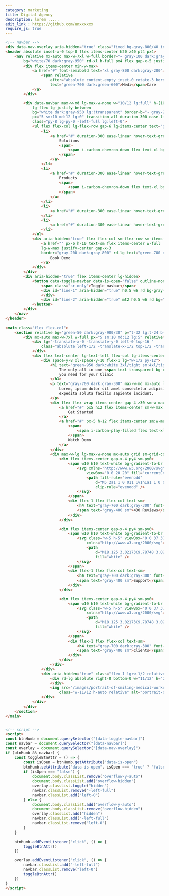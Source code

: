 ```yaml
---
category: marketing
title: Digital Agency 
description: lorem .....
edit_link : https://github.com/unxxxxxx
require_js: true
---
```



```html
<!-- navbar -->
<div data-nav-overlay aria-hidden="true" class="fixed bg-gray-800/40 inset-0 z-30 hidden lg:hidden"></div>
<header absolute inset-x-0 top-0 flex items-center h20 z40 pt4 px4>
    <nav relative mx-auto max-w-7xl w-full border="~ gray-100 dark:gray-900"
        bg="white/70 dark:gray-950" rd-xl h-full px4 flex gap-x-5 justify-between items-center>
        <div flex items-center min-w-max>
            <a href="#" font-semibold text="xl gray-800 dark:gray-200">
                <span relative
                    after="absolute content-empty inset-0 rotate-3 border border-green-700 dark:border-green-600"
                    text="green-700 dark:green-600">Medi</span>Care
            </a>
        </div>

        <div data-navbar max-w-md lg-max-w-none w="10/12 lg:full" h-[100dvh] lg-h-max inset-y-0 fixed lg-relative 
            lg-flex lg-justify-between
            bg="white dark:gray-950 lg:!transparent" border-b="~ gray-200 dark:gray-800 lg:none"
            px="5 sm:10 md:12 lg:0" transition-all duration-300 ease-linear gap-x-6
            class="py-8 lg-py-0 -left-full lg:left-0">
            <ul flex flex-col lg-flex-row gap-6 lg-items-center text="gray-700 dark:gray-300" lg-flex-1 lg-justify-center>
                <li>
                    <a href="#" duration-300 ease-linear hover-text-green-600 flex items-center gap-1.5 justify-between class="group">
                        Solutions
                        <span>
                            <span i-carbon-chevron-down flex text-xl bg="gray-700 dark:gray-300 group-hover:green-600"></span>
                        </span>
                    </a>
                </li>
                <li>
                    <a href="#" duration-300 ease-linear hover-text-green-600 flex items-center gap-1.5 justify-between class="group">
                        Products
                        <span>
                            <span i-carbon-chevron-down flex text-xl bg="gray-700 dark:gray-300 group-hover:green-600"></span>
                        </span>
                    </a>
                </li>
                <li>
                    <a href="#" duration-300 ease-linear hover-text-green-600>Support</a>
                </li>
                <li>
                    <a href="#" duration-300 ease-linear hover-text-green-600>Company</a>
                </li>
            </ul>
            <div aria-hidden="true" flex flex-col sm-flex-row sm-items-center gap-4  lg-min-w-max mt="10 lg:0">
                <a href="" px-6 h-10 text-sm flex items-center w-full 
                lg-w-max justify-center gap-x-3 
                border="gray-200 dark:gray-800" rd-lg text="green-700 dark:gray-100" bg="gray-100 dark:gray-900">
                    Book Demo
                </a>
            </div>
        </div>
        <div aria-hidden="true" flex items-center lg-hidden>
            <button data-toggle-navbar data-is-open="false" outline-none border-l border-l-blue-100 dark-border-l-gray-800 pl3 relative py3 bg-transparent>
                <span class="sr-only">Toggle navbar</span>
                <div id="line-1" aria-hidden="true" h0.5 w6 rd bg-gray-800 dark-bg-gray-300 transition duration-300>
                </div>
                <div id="line-2" aria-hidden="true" mt2 h0.5 w6 rd bg="gray-800 dark:gray-300" transition duration-300></div>
            </button>
        </div>
    </nav>
</header>

<main class="flex flex-col">
    <section relative bg="green-50 dark:gray-900/30" p="t-32 lg:t-24 b-32 lg:b-4">
        <div mx-auto max-w-7xl w-full px="5 sm:10 md:12 lg:5" relative>
            <div lg="-translate-x-0 -translate-y-0 left-0 top-16 "
                class="absolute left-1/2 -translate-x-1/2 top-1/2 -translate-y-1/2 w-40 h-40 skew-x-6 op-50 dark:op-80 rd-full bg-gradient-to-bl from-green-600 to-sky-400 blur-3xl flex">
            </div>
            <div flex text-center lg-text-left flex-col lg-items-center lg-flex-row gap="8 lg:10 xl:12" relative max-w-4xl lg-max-w-none>
                <div space-y-8 xl-space-y-10 flex-1 lg="w-1/2 py-12">
                    <h1 text="green-950 dark:white 3xl/tight sm:4xl/tight md:5xl/tight xl:6xl/tight" font-bold>
                        The only all in one <span text-transparent bg-clip-text bg-gradient-to-br from-green-700 to-sky-600>Tool</span>
                        you need for your Clinic
                    </h1>
                    <p text="gray-700 dark:gray-300" max-w-md mx-auto lg-max-w-none>
                        Lorem, ipsum dolor sit amet consectetur adipisicing elit. Laudantium omnis, molestias
                        expedita soluta facilis sapiente incidunt.
                    </p>
                    <div flex flex-wrap items-center gap-4 z30 sm-w-max sm-flex-nowrap mx-auto lg-mx-0>
                        <a href="#" px5 h12 flex items-center sm-w-max w-full justify-center bg-gradient-to-br from-green-700 to-sky-600 text-white rd-lg ease-linear transition>
                            Get Started
                        </a>
                        <a href="#" px-5 h-12 flex items-center sm:w-max w-full justify-center gap-x-3 border="gray-200 dark:gray-900/60" rd-lg text="green-800 dark:gray-100" bg="green-50 dark:gray-900">
                            <span>
                                <span i-carbon-play-filled flex text-xl bg="green-800 dark:gray-100"></span>
                            </span>
                            Watch Demo
                        </a>
                    </div>
                    <div max-w-lg lg-max-w-none mx-auto grid sm-grid-cols-3 divide-y divide-gray-100 dark-divide-gray-900 sm-divide-y-0 sm-gap-2 p="4 y-0 sm:y-4" text-left rd-lg bg="white dark:gray-950" border="1 gray-100 dark:gray-900" shadow="sm gray-200/50 dark:transparent">
                        <div flex items-center gap-x-4 py4 sm-py0>
                            <span w10 h10 text-white bg-gradient-to-br from-green-700 to-sky-400 rd-md flex items-center justify-center>
                                <svg xmlns="http://www.w3.org/2000/svg" width="20" class="h-5 w-5"
                                    viewBox="0 0 20 20" fill="currentColor">
                                    <path fill-rule="evenodd"
                                        d="M5 2a1 1 0 011 1v1h1a1 1 0 010 2H6v1a1 1 0 01-2 0V6H3a1 1 0 010-2h1V3a1 1 0 011-1zm0 10a1 1 0 011 1v1h1a1 1 0 110 2H6v1a1 1 0 11-2 0v-1H3a1 1 0 110-2h1v-1a1 1 0 011-1zM12 2a1 1 0 01.967.744L14.146 7.2 17.5 9.134a1 1 0 010 1.732l-3.354 1.935-1.18 4.455a1 1 0 01-1.933 0L9.854 12.8 6.5 10.866a1 1 0 010-1.732l3.354-1.935 1.18-4.455A1 1 0 0112 2z"
                                        clip-rule="evenodd" />
                                </svg>
                            </span>
                            <div flex-1 flex flex-col text-sm>
                                <h4 text="gray-700 dark:gray-300" font-semibold>4.5 Stars</h4>
                                <span text="gray-400 sm">430 Reviews</span>
                            </div>
                        </div>

                        <div flex items-center gap-x-4 py4 sm-py0>
                            <span w10 h10 text-white bg-gradient-to-br from-green-700 to-sky-400 rd-md flex items-center justify-center>
                                <svg class="w-5 h-5" viewBox="0 0 37 37" fill="none"
                                    xmlns="http://www.w3.org/2000/svg">
                                    <path
                                        d="M18.125 3.02173C9.78748 3.02173 3.02081 9.78931 3.02081 18.1279C3.02081 26.4666 9.78748 33.2341 18.125 33.2341C26.4625 33.2341 33.2291 26.4666 33.2291 18.1279C33.2291 9.78931 26.4625 3.02173 18.125 3.02173ZM29.3927 13.7773L25.1937 15.5146C24.8154 14.4966 24.2213 13.5726 23.4522 12.8059C22.683 12.0393 21.7571 11.4482 20.738 11.0733L22.475 6.87381C25.6469 8.08231 28.1693 10.605 29.3927 13.7773ZM18.125 22.6598C15.6177 22.6598 13.5937 20.6356 13.5937 18.1279C13.5937 15.6203 15.6177 13.5961 18.125 13.5961C20.6323 13.5961 22.6562 15.6203 22.6562 18.1279C22.6562 20.6356 20.6323 22.6598 18.125 22.6598ZM13.7901 6.8587L15.5573 11.0582C14.5261 11.4341 13.5893 12.0301 12.8119 12.805C12.0346 13.5798 11.4355 14.5148 11.0562 15.5448L6.85727 13.7924C7.46293 12.2156 8.39302 10.7836 9.58731 9.58911C10.7816 8.39466 12.2134 7.46444 13.7901 6.8587ZM6.85727 22.4634L11.0562 20.7262C11.4328 21.7535 12.0295 22.686 12.8044 23.4585C13.5793 24.2309 14.5137 24.8244 15.5422 25.1976L13.775 29.3972C12.2017 28.7887 10.7733 27.8573 9.58184 26.6631C8.39038 25.4688 7.46225 24.0382 6.85727 22.4634ZM22.475 29.3972L20.738 25.1976C21.7619 24.8182 22.6908 24.2203 23.4603 23.4456C24.2298 22.6708 24.8213 21.7376 25.1937 20.7111L29.3927 22.4785C28.785 24.05 27.8558 25.4772 26.6645 26.6686C25.4733 27.8601 24.0463 28.7894 22.475 29.3972Z"
                                        fill="white" />
                                </svg>
                            </span>
                            <div flex-1 flex flex-col text-sm>
                                <h4 text="gray-700 dark:gray-300" font-semibold>H 24/24</h4>
                                <span text="gray-400 sm">Support</span>
                            </div>
                        </div>

                        <div flex items-center gap-x-4 py4 sm-py0>
                            <span w10 h10 text-white bg-gradient-to-br from-green-700 to-sky-400 rd-md flex items-center justify-center>
                                <svg class="w-5 h-5" viewBox="0 0 37 37" fill="none"
                                    xmlns="http://www.w3.org/2000/svg">
                                    <path
                                        d="M18.125 3.02173C9.78748 3.02173 3.02081 9.78931 3.02081 18.1279C3.02081 26.4666 9.78748 33.2341 18.125 33.2341C26.4625 33.2341 33.2291 26.4666 33.2291 18.1279C33.2291 9.78931 26.4625 3.02173 18.125 3.02173ZM29.3927 13.7773L25.1937 15.5146C24.8154 14.4966 24.2213 13.5726 23.4522 12.8059C22.683 12.0393 21.7571 11.4482 20.738 11.0733L22.475 6.87381C25.6469 8.08231 28.1693 10.605 29.3927 13.7773ZM18.125 22.6598C15.6177 22.6598 13.5937 20.6356 13.5937 18.1279C13.5937 15.6203 15.6177 13.5961 18.125 13.5961C20.6323 13.5961 22.6562 15.6203 22.6562 18.1279C22.6562 20.6356 20.6323 22.6598 18.125 22.6598ZM13.7901 6.8587L15.5573 11.0582C14.5261 11.4341 13.5893 12.0301 12.8119 12.805C12.0346 13.5798 11.4355 14.5148 11.0562 15.5448L6.85727 13.7924C7.46293 12.2156 8.39302 10.7836 9.58731 9.58911C10.7816 8.39466 12.2134 7.46444 13.7901 6.8587ZM6.85727 22.4634L11.0562 20.7262C11.4328 21.7535 12.0295 22.686 12.8044 23.4585C13.5793 24.2309 14.5137 24.8244 15.5422 25.1976L13.775 29.3972C12.2017 28.7887 10.7733 27.8573 9.58184 26.6631C8.39038 25.4688 7.46225 24.0382 6.85727 22.4634ZM22.475 29.3972L20.738 25.1976C21.7619 24.8182 22.6908 24.2203 23.4603 23.4456C24.2298 22.6708 24.8213 21.7376 25.1937 20.7111L29.3927 22.4785C28.785 24.05 27.8558 25.4772 26.6645 26.6686C25.4733 27.8601 24.0463 28.7894 22.475 29.3972Z"
                                        fill="white" />
                                </svg>
                            </span>
                            <div flex-1 flex flex-col text-sm>
                                <h4 text="gray-700 dark:gray-300" font-semibold>+ 5k</h4>
                                <span text="gray-400 sm">Clients</span>
                            </div>
                        </div>
                    </div>
                </div>
                <div aria-hidden="true" class="flex-1 lg:w-1/2 relative hidden lg:flex justify-end pr-8">
                    <div rd-lg absolute right-0 bottom-0 w="11/12" h="2/5" bg="gradient-to-tr dark:bg-gradient-to-tr" from="green-50 dark:gray-950" to="sky-100 dark:gray-700">
                    </div>
                    <img src="/images/portrait-of-smiling-medical-worker-girl-doctor.png" width="3200"
                        class="w-11/12 h-auto relative" alt="portrait-of-smiling-medical-worker-girl-doctor">
                </div>
            </div>
        </div>
    </section>
</main>


<!-- script -->
<script>
const btnHumb = document.querySelector("[data-toggle-navbar]")
const navbar = document.querySelector("[data-navbar]")
const overlay = document.querySelector("[data-nav-overlay]")
if (btnHumb && navbar) {
    const toggleBtnAttr = () => {
        const isOpen = btnHumb.getAttribute("data-is-open")
        btnHumb.setAttribute("data-is-open", isOpen === "true" ? "false" : "true")
        if (isOpen === "false") {
            document.body.classList.remove("overflow-y-auto")
            document.body.classList.add("overflow-hidden")
            overlay.classList.toggle("hidden")
            navbar.classList.remove("-left-full")
            navbar.classList.add("left-0")
        } else {
            document.body.classList.add("overflow-y-auto")
            document.body.classList.remove("overflow-hidden")
            overlay.classList.add("hidden")
            navbar.classList.add("-left-full")
            navbar.classList.remove("left-0")
        }
    }

    btnHumb.addEventListener("click", () => {
        toggleBtnAttr()
    })

    overlay.addEventListener("click", () => {
        navbar.classList.add("-left-full")
        navbar.classList.remove("left-0")
        toggleBtnAttr()
    })
}
</script>
```